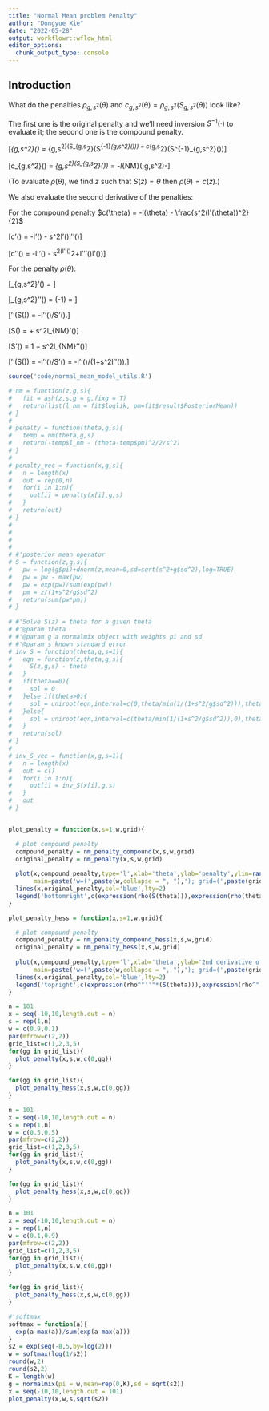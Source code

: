 ```yaml
---
title: "Normal Mean problem Penalty"
author: "Dongyue Xie"
date: "2022-05-28"
output: workflowr::wflow_html
editor_options:
  chunk_output_type: console
---
```


## Introduction

What do the penalties $\rho_{g,s^2}(\theta)$ and $c_{g,s^2}(\theta) = \rho_{g,s^2}(S_{g,s^2}(\theta))$  look like? 

The first one is the original penalty and we'll need inversion $S^{-1}(\cdot)$ to evaluate it; the second one is the compound penalty.

\[\rho_{g,s^2}(\theta) = \rho_{g,s^2}(S_{g,s^2}(S^{-1}_{g,s^2}(\theta))) = c_{g,s^2}(S^{-1}_{g,s^2}(\theta))\]

\[c_{g,s^2}(\theta) = \rho_{g,s^2}(S_{g,s^2}(\theta)) = -l_{NM}(\theta;g,s^2)-\frac{(\theta-S_{g,s}(\theta))^2}{2s^2}\]

(To evaluate $\rho(\theta)$, we find $z$ such that $S(z) = \theta$ then $\rho(\theta) = c(z)$.)

We also evaluate the second derivative of the penalties:

For the compound penalty $c(\theta) = -l(\theta) - \frac{s^2(l'(\theta))^2}{2}$

\[c'(\theta) = -l'(\theta) - s^2l'(\theta)l''(\theta)\]

\[c''(\theta) = -l''(\theta) - s^2(l''(\theta)^2+l'''(\theta)l'(\theta))\]

For the penalty $\rho(\theta)$:

\[\rho_{g,s^2}'(\theta) = \frac{S^{-1}_{g,s^2}(\theta)-\theta}{s^2}\]

\[\rho_{g,s^2}''(\theta) = \frac{1}{s^2}\left(\frac{1}{1+s^2l''_{nm}(S^{-1}_{g,s^2}(\theta))}-1\right) = \frac{-l''_{nm}(S^{-1}_{g,s^2}(\theta))}{1+s^2l''_{nm}(S^{-1}_{g,s^2}(\theta))}\]

\[\rho''(S(\theta)) = -l''(\theta)/S'(\theta).\]

\[S(\theta) = \theta + s^2l_{NM}'(\theta)\]

\[S'(\theta) = 1 + s^2l_{NM}''(\theta)\]

\[\rho''(S(\theta)) = -l''(\theta)/S'(\theta) = -l''(\theta)/(1+s^2l''(\theta)).\]



```r
source('code/normal_mean_model_utils.R')

# nm = function(z,g,s){
#   fit = ash(z,s,g = g,fixg = T)
#   return(list(l_nm = fit$loglik, pm=fit$result$PosteriorMean))
# }
# 
# penalty = function(theta,g,s){
#   temp = nm(theta,g,s)
#   return(-temp$l_nm - (theta-temp$pm)^2/2/s^2)
# }
# 
# penalty_vec = function(x,g,s){
#   n = length(x)
#   out = rep(0,n)
#   for(i in 1:n){
#     out[i] = penalty(x[i],g,s)
#   }
#   return(out)
# }
# 
# 
# 
# 
# #'posterior mean operator
# S = function(z,g,s){
#   pw = log(g$pi)+dnorm(z,mean=0,sd=sqrt(s^2+g$sd^2),log=TRUE)
#   pw = pw - max(pw)
#   pw = exp(pw)/sum(exp(pw))
#   pm = z/(1+s^2/g$sd^2)
#   return(sum(pw*pm))
# }
 
# #'Solve S(z) = theta for a given theta
# #'@param theta 
# #'@param g a normalmix object with weights pi and sd
# #'@param s known standard error
# inv_S = function(theta,g,s=1){
#   eqn = function(z,theta,g,s){
#     S(z,g,s) - theta
#   }
#   if(theta==0){
#     sol = 0
#   }else if(theta>0){
#     sol = uniroot(eqn,interval=c(0,theta/min(1/(1+s^2/g$sd^2))),theta=theta,g=g,s=s)$root
#   }else{
#     sol = uniroot(eqn,interval=c(theta/min(1/(1+s^2/g$sd^2)),0),theta=theta,g=g,s=s)$root
#   }
#   return(sol)
# }
# 
# inv_S_vec = function(x,g,s=1){
#   n = length(x)
#   out = c()
#   for(i in 1:n){
#     out[i] = inv_S(x[i],g,s)
#   }
#   out
# }


plot_penalty = function(x,s=1,w,grid){

  # plot compound penalty
  compound_penalty = nm_penalty_compound(x,s,w,grid)
  original_penalty = nm_penalty(x,s,w,grid)
  
  plot(x,compound_penalty,type='l',xlab='theta',ylab='penalty',ylim=range(c(compound_penalty,original_penalty)),
       main=paste('w=(',paste(w,collapse = ", "),'); grid=(',paste(grid,collapse = ", "),')',sep=''))
  lines(x,original_penalty,col='blue',lty=2)
  legend('bottomright',c(expression(rho(S(theta))),expression(rho(theta))),lty=c(1,2),col=c(1,'blue'))
}

plot_penalty_hess = function(x,s=1,w,grid){

  # plot compound penalty
  compound_penalty = nm_penalty_compound_hess(x,s,w,grid)
  original_penalty = nm_penalty_hess(x,s,w,grid)
  
  plot(x,compound_penalty,type='l',xlab='theta',ylab='2nd derivative of penalty',ylim=range(c(compound_penalty,original_penalty)),
       main=paste('w=(',paste(w,collapse = ", "),'); grid=(',paste(grid,collapse = ", "),')',sep=''))
  lines(x,original_penalty,col='blue',lty=2)
  legend('topright',c(expression(rho^"''"*(S(theta))),expression(rho^"''"*(theta))),lty=c(1,2),col=c(1,'blue'))
}

```

```r
n = 101
x = seq(-10,10,length.out = n)
s = rep(1,n)
w = c(0.9,0.1)
par(mfrow=c(2,2))
grid_list=c(1,2,3,5)
for(gg in grid_list){
  plot_penalty(x,s,w,c(0,gg))
}

for(gg in grid_list){
  plot_penalty_hess(x,s,w,c(0,gg))
}

```


```r
n = 101
x = seq(-10,10,length.out = n)
s = rep(1,n)
w = c(0.5,0.5)
par(mfrow=c(2,2))
grid_list=c(1,2,3,5)
for(gg in grid_list){
  plot_penalty(x,s,w,c(0,gg))
}

for(gg in grid_list){
  plot_penalty_hess(x,s,w,c(0,gg))
}

```


```r
n = 101
x = seq(-10,10,length.out = n)
s = rep(1,n)
w = c(0.1,0.9)
par(mfrow=c(2,2))
grid_list=c(1,2,3,5)
for(gg in grid_list){
  plot_penalty(x,s,w,c(0,gg))
}

for(gg in grid_list){
  plot_penalty_hess(x,s,w,c(0,gg))
}

```


```r
#'softmax
softmax = function(a){
  exp(a-max(a))/sum(exp(a-max(a)))
}
s2 = exp(seq(-8,5,by=log(2)))
w = softmax(log(1/s2))
round(w,2)
round(s2,2)
K = length(w)
g = normalmix(pi = w,mean=rep(0,K),sd = sqrt(s2))
x = seq(-10,10,length.out = 101)
plot_penalty(x,w,s,sqrt(s2))
```

